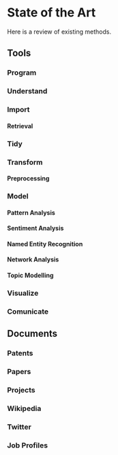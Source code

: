 # State of the Art

Here is a review of existing methods.

## Tools 

### Program

### Understand

### Import

#### Retrieval

### Tidy

### Transform

#### Preprocessing

### Model

#### Pattern Analysis

#### Sentiment Analysis

#### Named Entity Recognition

#### Network Analysis

#### Topic Modelling

### Visualize

### Comunicate

## Documents

### Patents

### Papers

### Projects

### Wikipedia

### Twitter

### Job Profiles